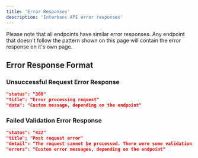 ```yaml
---
title: 'Error Responses'
description: 'Interbanc API error responses'
---
```


<Note>
 Please note that all endpoints have similar error responses. Any endpoint that doesn't follow the pattern shown on this page will contain the error response on it's own page.
</Note>

## Error Response Format

### Unsuccessful Request Error Response

```json
"status": "300"
"title": "Error processing request"
"data": "Custom message, depending on the endpoint"
```

### Failed Validation Error Response

```json
"status": "422"
"title": "Post request error"
"detail": "The request cannot be processed. There were some validation errors."
"errors": "Custom error messages, depending on the endpoint"
```
